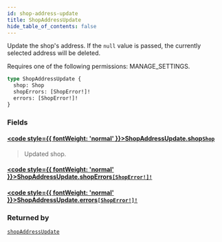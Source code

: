 ```yaml
---
id: shop-address-update
title: ShopAddressUpdate
hide_table_of_contents: false
---
```








Update the shop's address. If the `null` value is passed, the currently selected address will be deleted. 

Requires one of the following permissions: MANAGE_SETTINGS.

```graphql
type ShopAddressUpdate {
  shop: Shop
  shopErrors: [ShopError!]!
  errors: [ShopError!]!
}
```


### Fields

#### [<code style={{ fontWeight: 'normal' }}>ShopAddressUpdate.<b>shop</b></code>](#)<Bullet />[`Shop`](../../../developer/api-reference/objects/shop) <Badge class="secondary" text="object"/>
> Updated shop.
> 

#### [<code style={{ fontWeight: 'normal' }}>ShopAddressUpdate.<b>shopErrors</b></code>](#)<Bullet />[`[ShopError!]!`](../../../developer/api-reference/objects/shop-error) <Badge class="secondary" text="non-null"/> <Badge class="secondary" text="object"/>
> 
> 

#### [<code style={{ fontWeight: 'normal' }}>ShopAddressUpdate.<b>errors</b></code>](#)<Bullet />[`[ShopError!]!`](../../../developer/api-reference/objects/shop-error) <Badge class="secondary" text="non-null"/> <Badge class="secondary" text="object"/>
> 
> 



### Returned by

[`shopAddressUpdate`](../../../developer/api-reference/mutations/shop-address-update)  <Badge class="secondary" text="mutation"/>



